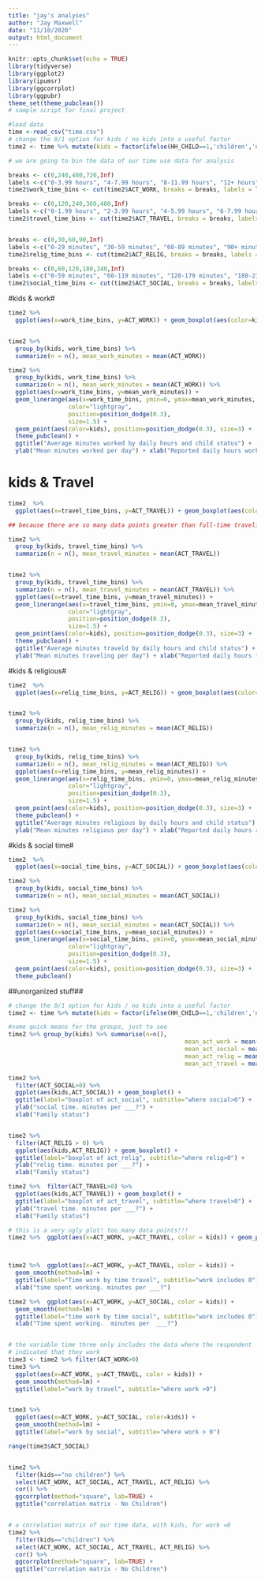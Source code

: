 ```yaml
---
title: "jay's analyses"
author: "Jay Maxwell"
date: "11/10/2020"
output: html_document
---
```


```r
knitr::opts_chunk$set(echo = TRUE)
library(tidyverse)
library(ggplot2)
library(ipumsr)
library(ggcorrplot)
library(ggpubr)
theme_set(theme_pubclean())
# sample script for final project
```

```r
#load data
time <-read_csv("time.csv")
# change the 0/1 option for kids / no kids into a useful factor
time2 <- time %>% mutate(kids = factor(ifelse(HH_CHILD==1,'children','no children')))

# we are going to bin the data of our time use data for analysis

breaks <- c(0,240,480,720,Inf)
labels <-c("0-3.99 hours", "4-7.99 hours", "8-11.99 hours", "12+ hours")
time2$work_time_bins <- cut(time2$ACT_WORK, breaks = breaks, labels = labels, right=FALSE)

breaks <- c(0,120,240,360,480,Inf)
labels <-c("0-1.99 hours", "2-3.99 hours", "4-5.99 hours", "6-7.99 hours","8+")
time2$travel_time_bins <- cut(time2$ACT_TRAVEL, breaks = breaks, labels = labels, right=FALSE)


breaks <- c(0,30,60,90,Inf)
labels <-c("0-29 minutes", "30-59 minutes", "60-89 minutes", "90+ minutes")
time2$relig_time_bins <- cut(time2$ACT_RELIG, breaks = breaks, labels = labels, right=FALSE)

breaks <- c(0,60,120,180,240,Inf)
labels <-c("0-59 minutes", "60-119 minutes", "120-179 minutes", "180-239 minutes"," 240+")
time2$social_time_bins <- cut(time2$ACT_SOCIAL, breaks = breaks, labels = labels, right=FALSE)

```

#kids & work#

```r
time2 %>%
  ggplot(aes(x=work_time_bins, y=ACT_WORK)) + geom_boxplot(aes(color=kids)) + ggtitle("Boxplot of minutes worked daily by child status") + xlab('Reported Daily Hours') + ylab('Minutes worked')


time2 %>% 
  group_by(kids, work_time_bins) %>% 
  summarize(n = n(), mean_work_minutes = mean(ACT_WORK))

time2 %>% 
  group_by(kids, work_time_bins) %>% 
  summarize(n = n(), mean_work_minutes = mean(ACT_WORK)) %>%
  ggplot(aes(x=work_time_bins, y=mean_work_minutes)) + 
  geom_linerange(aes(x=work_time_bins, ymin=0, ymax=mean_work_minutes, group=kids), 
                 color="lightgray", 
                 position=position_dodge(0.3), 
                 size=1.5) + 
  geom_point(aes(color=kids), position=position_dodge(0.3), size=3) + 
  theme_pubclean() + 
  ggtitle("Average minutes worked by daily hours and child status") + 
  ylab("Mean minutes worked per day") + xlab("Reported daily hours worked")


```


# kids & Travel #

```r
time2  %>%
  ggplot(aes(x=travel_time_bins, y=ACT_TRAVEL)) + geom_boxplot(aes(color=kids)) + ggtitle(label="Boxplot of minutes traveled daily by child status", subtitle="subtitle") + xlab('Binned times') + ylab('Minutes travelling')

## because there are so many data points greater than full-time traveling, it's hard to compre the lows and the highs. 

time2 %>% 
  group_by(kids, travel_time_bins) %>% 
  summarize(n = n(), mean_travel_minutes = mean(ACT_TRAVEL))


time2 %>% 
  group_by(kids, travel_time_bins) %>% 
  summarize(n = n(), mean_travel_minutes = mean(ACT_TRAVEL)) %>%
  ggplot(aes(x=travel_time_bins, y=mean_travel_minutes)) + 
  geom_linerange(aes(x=travel_time_bins, ymin=0, ymax=mean_travel_minutes, group=kids), 
                 color="lightgray", 
                 position=position_dodge(0.3), 
                 size=1.5) + 
  geom_point(aes(color=kids), position=position_dodge(0.3), size=3) + 
  theme_pubclean() + 
  ggtitle("Average minutes traveld by daily hours and child status") + 
  ylab("Mean minutes traveling per day") + xlab("Reported daily hours traveling")

```


#kids & religious# 

```r
time2  %>%
  ggplot(aes(x=relig_time_bins, y=ACT_RELIG)) + geom_boxplot(aes(color=kids)) + ggtitle(label="Boxplot of minutes religious daily by child status", subtitle="subtitle") + xlab('Binned times') + ylab('Minutes religious')


time2 %>% 
  group_by(kids, relig_time_bins) %>% 
  summarize(n = n(), mean_relig_minutes = mean(ACT_RELIG))


time2 %>% 
  group_by(kids, relig_time_bins) %>% 
  summarize(n = n(), mean_relig_minutes = mean(ACT_RELIG)) %>%
  ggplot(aes(x=relig_time_bins, y=mean_relig_minutes)) + 
  geom_linerange(aes(x=relig_time_bins, ymin=0, ymax=mean_relig_minutes, group=kids), 
                 color="lightgray", 
                 position=position_dodge(0.3), 
                 size=1.5) + 
  geom_point(aes(color=kids), position=position_dodge(0.3), size=3) + 
  theme_pubclean() + 
  ggtitle("Average minutes religious by daily hours and child status") + 
  ylab("Mean minutes religious per day") + xlab("Reported daily hours religious")

```

#kids & social time#

```r
time2  %>%
  ggplot(aes(x=social_time_bins, y=ACT_SOCIAL)) + geom_boxplot(aes(color=kids))

time2 %>% 
  group_by(kids, social_time_bins) %>% 
  summarize(n = n(), mean_social_minutes = mean(ACT_SOCIAL))

time2 %>% 
  group_by(kids, social_time_bins) %>% 
  summarize(n = n(), mean_social_minutes = mean(ACT_SOCIAL)) %>%
  ggplot(aes(x=social_time_bins, y=mean_social_minutes)) + 
  geom_linerange(aes(x=social_time_bins, ymin=0, ymax=mean_social_minutes, group=kids), 
                 color="lightgray", 
                 position=position_dodge(0.3), 
                 size=1.5) + 
  geom_point(aes(color=kids), position=position_dodge(0.3), size=3) + 
  theme_pubclean()

```

##unorganized stuff##

```r

# change the 0/1 option for kids / no kids into a useful factor
time2 <- time %>% mutate(kids = factor(ifelse(HH_CHILD==1,'children','no children')))

#some quick means for the groups, just to see
time2 %>% group_by(kids) %>% summarise(n=n(),
                                                  mean_act_work = mean(ACT_WORK),
                                                  mean_act_social = mean(ACT_SOCIAL),
                                                  mean_act_relig = mean(ACT_RELIG),
                                                  mean_act_travel = mean(ACT_TRAVEL))

time2 %>%  
  filter(ACT_SOCIAL>0) %>% 
  ggplot(aes(kids,ACT_SOCIAL)) + geom_boxplot() +
  ggtitle(label="boxplot of act_social", subtitle="where social>0") + 
  ylab("social time. minutes per ___?") + 
  xlab("Family status")


time2 %>% 
  filter(ACT_RELIG > 0) %>% 
  ggplot(aes(kids,ACT_RELIG)) + geom_boxplot() + 
  ggtitle(label="boxplot of act_relig", subtitle="where relig>0") + 
  ylab("relig time. minutes per ___?") + 
  xlab("Family status")

time2 %>%  filter(ACT_TRAVEL>0) %>%
  ggplot(aes(kids,ACT_TRAVEL)) + geom_boxplot() +
  ggtitle(label="boxplot of act_travel", subtitle="where travel>0") + 
  ylab("travel time. minutes per ___?") + 
  xlab("Family status")

# this is a very ugly plot! too many data points!!!
time2 %>%  ggplot(aes(x=ACT_WORK, y=ACT_TRAVEL, color = kids)) + geom_point()



time2 %>%  ggplot(aes(x=ACT_WORK, y=ACT_TRAVEL, color = kids)) + 
  geom_smooth(method=lm) + 
  ggtitle(label="Time work by time travel", subtitle="work includes 0") +
  xlab("time spent working. minutes per ___?")

time2 %>%  ggplot(aes(x=ACT_WORK, y=ACT_SOCIAL, color = kids)) + 
  geom_smooth(method=lm) + 
  ggtitle(label="time work by time social", subtitle="work includes 0") +
  xlab("Time spent working.  minutes per  ___?")


# the variable time three only includes the data where the respondent
# indicated that they work
time3 <- time2 %>% filter(ACT_WORK>0)
time3 %>%  
  ggplot(aes(x=ACT_WORK, y=ACT_TRAVEL, color = kids)) + 
  geom_smooth(method=lm) +
  ggtitle(label="work by travel", subtitle="where work >0")


time3 %>% 
  ggplot(aes(x=ACT_WORK, y=ACT_SOCIAL, color=kids)) + 
  geom_smooth(method=lm) + 
  ggtitle(label="work by social", subtitle="where work > 0")

range(time3$ACT_SOCIAL)           


time2 %>% 
  filter(kids=="no children") %>% 
  select(ACT_WORK, ACT_SOCIAL, ACT_TRAVEL, ACT_RELIG) %>% 
  cor() %>% 
  ggcorrplot(method="square", lab=TRUE) + 
  ggtitle("correlation matrix - No Children")


# a correlation matrix of our time data, with kids, for work =0
time2 %>% 
  filter(kids=="children") %>% 
  select(ACT_WORK, ACT_SOCIAL, ACT_TRAVEL, ACT_RELIG) %>% 
  cor() %>% 
  ggcorrplot(method="square", lab=TRUE) + 
  ggtitle("correlation matrix - No Children")

```